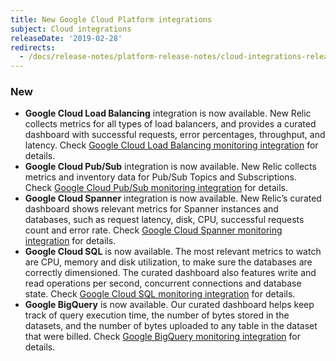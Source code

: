 ```yaml
---
title: New Google Cloud Platform integrations
subject: Cloud integrations
releaseDate: '2019-02-28'
redirects:
  - /docs/release-notes/platform-release-notes/cloud-integrations-release-notes/2019-02-28-integrations-new-google-cloud-platform-integrations
---
```


### New

* **Google Cloud Load Balancing** integration is now available. New Relic collects metrics for all types of load balancers, and provides a curated dashboard with successful requests, error percentages, throughput, and latency. Check [Google Cloud Load Balancing monitoring integration](https://docs.newrelic.com/docs/integrations/google-cloud-platform-integrations/gcp-integrations-list/google-cloud-load-balancing-monitoring-integration) for details.
* **Google Cloud Pub/Sub** integration is now available. New Relic collects metrics and inventory data for Pub/Sub Topics and Subscriptions. Check [Google Cloud Pub/Sub monitoring integration](https://docs.newrelic.com/docs/integrations/google-cloud-platform-integrations/gcp-integrations-list/google-cloud-pubsub-monitoring-integration) for details.
* **Google Cloud Spanner** integration is now available. New Relic’s curated dashboard shows relevant metrics for Spanner instances and databases, such as request latency, disk, CPU, successful requests count and error rate. Check [Google Cloud Spanner monitoring integration](https://docs.newrelic.com/docs/integrations/google-cloud-platform-integrations/gcp-integrations-list/google-cloud-spanner-monitoring-integration) for details.
* **Google Cloud SQL** is now available. The most relevant metrics to watch are CPU, memory and disk utilization, to make sure the databases are correctly dimensioned. The curated dashboard also features write and read operations per second, concurrent connections and database state. Check [Google Cloud SQL monitoring integration](https://docs.newrelic.com/docs/google-cloud-sql-monitoring-integration) for details.
* **Google BigQuery** is now available. Our curated dashboard helps keep track of query execution time, the number of bytes stored in the datasets, and the number of bytes uploaded to any table in the dataset that were billed. Check [Google BigQuery monitoring integration](https://docs.newrelic.com/docs/google-bigquery-integration) for details.
